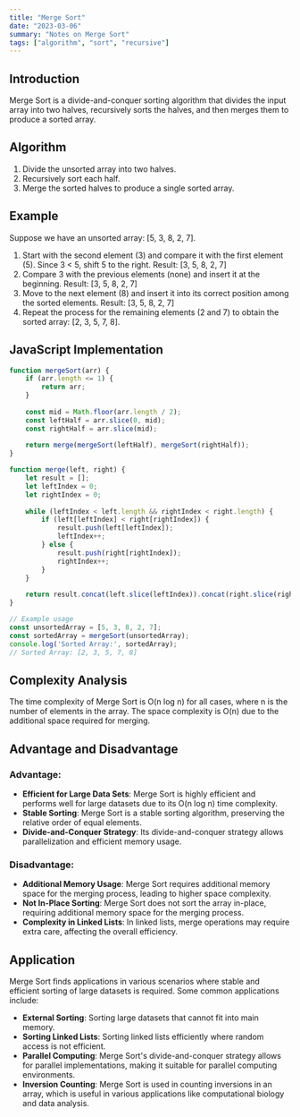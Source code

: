 ```yaml
---
title: "Merge Sort"
date: "2023-03-06"
summary: "Notes on Merge Sort"
tags: ["algorithm", "sort", "recursive"]
---
```


## Introduction
Merge Sort is a divide-and-conquer sorting algorithm that divides the input array into two halves, recursively sorts the halves, and then merges them to produce a sorted array.

## Algorithm
1. Divide the unsorted array into two halves.
2. Recursively sort each half.
3. Merge the sorted halves to produce a single sorted array.

## Example
Suppose we have an unsorted array: [5, 3, 8, 2, 7].
1. Start with the second element (3) and compare it with the first element (5). Since 3 < 5, shift 5 to the right.
   Result: [3, 5, 8, 2, 7]
2. Compare 3 with the previous elements (none) and insert it at the beginning.
   Result: [3, 5, 8, 2, 7]
3. Move to the next element (8) and insert it into its correct position among the sorted elements.
   Result: [3, 5, 8, 2, 7]
4. Repeat the process for the remaining elements (2 and 7) to obtain the sorted array: [2, 3, 5, 7, 8].

## JavaScript Implementation
```javascript
function mergeSort(arr) {
    if (arr.length <= 1) {
        return arr;
    }
    
    const mid = Math.floor(arr.length / 2);
    const leftHalf = arr.slice(0, mid);
    const rightHalf = arr.slice(mid);
    
    return merge(mergeSort(leftHalf), mergeSort(rightHalf));
}

function merge(left, right) {
    let result = [];
    let leftIndex = 0;
    let rightIndex = 0;
    
    while (leftIndex < left.length && rightIndex < right.length) {
        if (left[leftIndex] < right[rightIndex]) {
            result.push(left[leftIndex]);
            leftIndex++;
        } else {
            result.push(right[rightIndex]);
            rightIndex++;
        }
    }
    
    return result.concat(left.slice(leftIndex)).concat(right.slice(rightIndex));
}

// Example usage
const unsortedArray = [5, 3, 8, 2, 7];
const sortedArray = mergeSort(unsortedArray);
console.log('Sorted Array:', sortedArray);
// Sorted Array: [2, 3, 5, 7, 8]
```

## Complexity Analysis
The time complexity of Merge Sort is O(n log n) for all cases, where n is the number of elements in the array. 
The space complexity is O(n) due to the additional space required for merging.

## Advantage and Disadvantage

### Advantage:
- **Efficient for Large Data Sets**: Merge Sort is highly efficient and performs well for large datasets due to its O(n log n) time complexity.
- **Stable Sorting**: Merge Sort is a stable sorting algorithm, preserving the relative order of equal elements.
- **Divide-and-Conquer Strategy**: Its divide-and-conquer strategy allows parallelization and efficient memory usage.

### Disadvantage:
- **Additional Memory Usage**: Merge Sort requires additional memory space for the merging process, leading to higher space complexity.
- **Not In-Place Sorting**: Merge Sort does not sort the array in-place, requiring additional memory space for the merging process.
- **Complexity in Linked Lists**: In linked lists, merge operations may require extra care, affecting the overall efficiency.

## Application
Merge Sort finds applications in various scenarios where stable and efficient sorting of large datasets is required. Some common applications include:
- **External Sorting**: Sorting large datasets that cannot fit into main memory.
- **Sorting Linked Lists**: Sorting linked lists efficiently where random access is not efficient.
- **Parallel Computing**: Merge Sort's divide-and-conquer strategy allows for parallel implementations, making it suitable for parallel computing environments.
- **Inversion Counting**: Merge Sort is used in counting inversions in an array, which is useful in various applications like computational biology and data analysis.
